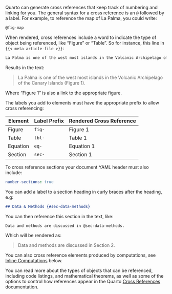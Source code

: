 Quarto can generate cross references that keep track of numbering and linking for you. The general syntax for a cross reference is an `@` followed by a label. For example, to reference the map of La Palma, you could write:

``` markdown
@fig-map
```

When rendered, cross references include a word to indicate the type of object being referenced, like "Figure" or "Table". So for instance, this line in `{{< meta article-file >}}`:

``` markdown
La Palma is one of the west most islands in the Volcanic Archipelago of the Canary Islands (@fig-map). 
```

Results in the text:

> La Palma is one of the west most islands in the Volcanic Archipelago of the Canary Islands (Figure 1).

Where "Figure 1" is also a link to the appropriate figure.

The labels you add to elements must have the appropriate prefix to allow cross referencing:

| Element  | Label Prefix | Rendered Cross Reference |
|----------|--------------|--------------------------|
| Figure   | `fig-`       | Figure 1                 |
| Table    | `tbl-`       | Table 1                  |
| Equation | `eq-`        | Equation 1               |
| Section  | `sec-`       | Section 1                |

To cross reference sections your document YAML header must also include:

```yaml
number-sections: true
```

You can add a label to a section heading in curly braces after the heading, e.g:

```markdown
## Data & Methods {#sec-data-methods}
```

You can then reference this section in the text, like:

```markdown
Data and methods are discussed in @sec-data-methods.
```

Which will be rendered as:

> Data and methods are discussed in Section 2.

You can also cross reference elements produced by computations, see [Inline Computations](#inline-computations) below.

You can read more about the types of objects that can be referenced, including code listings, and mathematical theorems, as well as some of the options to control how references appear in the Quarto [Cross References](/docs/authoring/cross-references.html) documentation.